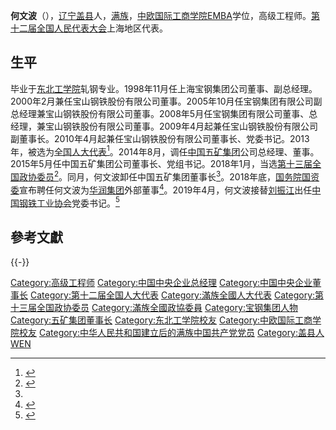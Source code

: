 '''何文波'''（{{bd|1955年|6月|}}），[[辽宁|辽宁]][[盖县|盖县]]人，[[满族|满族]]，[[中欧国际工商学院|中欧国际工商学院]]EMBA学位，高级工程师。[[第十二届全国人民代表大会|第十二届全国人民代表大会]]上海地区代表。

==生平==
毕业于[[东北工学院|东北工学院]]轧钢专业。1998年11月任上海宝钢集团公司董事、副总经理。2000年2月兼任宝山钢铁股份有限公司董事。2005年10月任宝钢集团有限公司副总经理兼宝山钢铁股份有限公司董事。2008年5月任宝钢集团有限公司董事、总经理，兼宝山钢铁股份有限公司董事。2009年4月起兼任宝山钢铁股份有限公司副董事长。2010年4月起兼任宝山钢铁股份有限公司董事长、党委书记。2013年，被选为[[全国人大代表|全国人大代表]]<ref>{{cite news|title=全国人大代表信息-何文波|url=http://210.82.31.1:8084/delegate/viewDelegate.action?dbid=120638|accessdate=2013-03-28|newspaper=全国人大网|archive-url=https://web.archive.org/web/20180127143318/http://www.npc.gov.cn/delegate/viewDelegate.action?dbid=120638|archive-date=2018-01-27|dead-url=yes}}</ref>。2014年8月，调任[[中国五矿集团|中国五矿集团]]公司总经理、董事。2015年5月任中国五矿集团公司董事长、党组书记。2018年1月，当选[[中国人民政治协商会议第十三届全国委员会委员名单|第十三届全国政协委员]]<ref>{{Cite web|url=http://sports.163.com/18/0126/06/D92BRKK400051C89.html|title=中国人民政治协商会议第十三届全国委员会委员名单|accessdate=2018-01-26|last=|work=网易|archive-url=https://web.archive.org/web/20180127143232/http://sports.163.com/18/0126/06/D92BRKK400051C89.html|archive-date=2018-01-27|dead-url=yes}}</ref>。同月，何文波卸任中国五矿集团董事长<ref name="ce" />。2018年底，[[国务院国资委|国务院国资委]]宣布聘任何文波为[[华润集团|华润集团]]外部董事<ref>{{Cite web |title=3家央企聘任10名外部董事 |url=http://www.sasac.gov.cn/n2588035/n2588325/n2588345/c9877390/content.html |accessdate=2020-05-01 |date=2018-11-29 |publisher=国务院国资委企干一局 |archive-date=2019-04-18 |archive-url=https://web.archive.org/web/20190418140422/http://www.sasac.gov.cn/n2588035/n2588325/n2588345/c9877390/content.html |dead-url=no }}</ref>。2019年4月，何文波接替[[刘振江|刘振江]]出任[[中国钢铁工业协会|中国钢铁工业协会]]党委书记。<ref name="ce">{{Cite news |url=http://www.ce.cn/cysc/ny/gdxw/201904/24/t20190424_31931396.shtml |title=五矿集团原董事长何文波任钢协党委书记 |date=2019-04-24 |work=经济日报-中国经济网 |accessdate=2020-05-01 |archive-date=2019-04-24 |archive-url=https://web.archive.org/web/20190424102314/http://www.ce.cn/cysc/ny/gdxw/201904/24/t20190424_31931396.shtml |dead-url=no }}</ref>

==參考文獻==
{{reflist}}

{{-}}
{{start box}}
{{s-bus}}
{{s-before|[[周中枢|周中枢]]|rows=2}}
{{s-title|[[中国五矿集团|中国五矿集团]]董事长|2015年5月-2018年1月}}
{{s-after|[[唐复平|唐复平]]}}
{{s-title|[[中国五矿集团|中国五矿集团]]总经理|2014年8月-2015年5月}}
{{s-after|[[国文清|国文清]]}}
{{s-before|[[艾宝俊|艾宝俊]]}}
{{s-title|[[宝钢集团有限公司|宝钢集团有限公司]][[总经理|总经理]]|2008年5月-2014年8月}}
{{s-after|[[陈德荣|陈德荣]]}}
{{end box}}

{{DEFAULTSORT:He何}}
[[Category:高级工程师|Category:高级工程师]]
[[Category:中国中央企业总经理|Category:中国中央企业总经理]]
[[Category:中国中央企业董事长|Category:中国中央企业董事长]]
[[Category:第十二届全国人大代表|Category:第十二届全国人大代表]]
[[Category:滿族全國人大代表|Category:滿族全國人大代表]]
[[Category:第十三届全国政协委员|Category:第十三届全国政协委员]]
[[Category:滿族全國政協委員|Category:滿族全國政協委員]]
[[Category:宝钢集团人物|Category:宝钢集团人物]]
[[Category:五矿集团董事长|Category:五矿集团董事长]]
[[Category:东北工学院校友|Category:东北工学院校友]]
[[Category:中欧国际工商学院校友|Category:中欧国际工商学院校友]]
[[Category:中华人民共和国建立后的满族中国共产党党员|Category:中华人民共和国建立后的满族中国共产党党员]]
[[Category:盖县人|Category:盖县人]]
[[Category:何姓|WEN]]